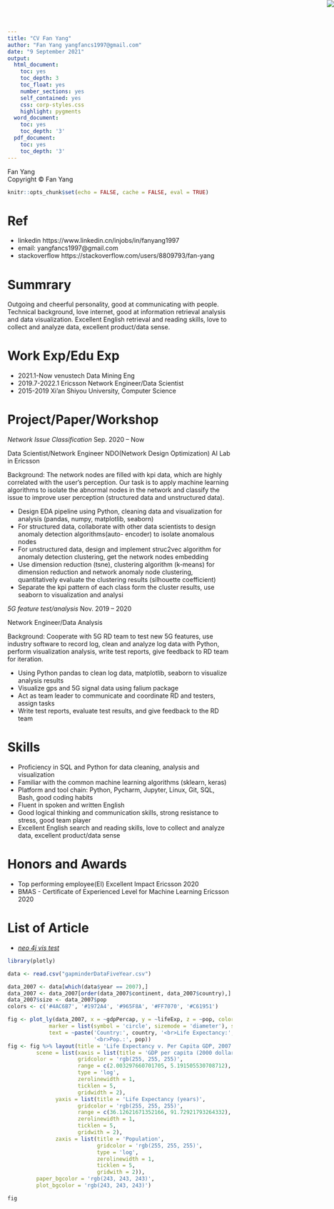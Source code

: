 ```yaml
---
title: "CV Fan Yang"
author: "Fan Yang yangfancs1997@gmail.com"
date: "9 September 2021"
output:
  html_document:
    toc: yes
    toc_depth: 3
    toc_float: yes
    number_sections: yes
    self_contained: yes
    css: corp-styles.css
    highlight: pygments
  word_document:
    toc: yes
    toc_depth: '3'
  pdf_document:
    toc: yes
    toc_depth: '3'
---
```


<img src="logo.JPG" style="position:absolute;top:0px;right:0px;" />
<div class="watermark">Fan Yang</div>

<div class="footer">Copyright &copy; Fan Yang </div>

<div id="htmlwidget-4092" style="width:75%; height:75%; position:absolute" class="leaflet html-widget"></div>


```r
knitr::opts_chunk$set(echo = FALSE, cache = FALSE, eval = TRUE)
```
# Ref
- linkedin https://www.linkedin.cn/injobs/in/fanyang1997
- email: yangfancs1997@gmail.com
- stackoverflow https://stackoverflow.com/users/8809793/fan-yang

# Summrary
Outgoing and cheerful personality, good at communicating with people. Technical background, love internet, good at information retrieval analysis and data visualization. Excellent English retrieval and reading skills, love to collect and analyze data, excellent product/data sense.


# Work Exp/Edu Exp
- 2021.1-Now venustech Data Mining Eng
- 2019.7-2022.1 Ericsson Network Engineer/Data Scientist
- 2015-2019 Xi'an Shiyou University, Computer Science


# Project/Paper/Workshop

*Network Issue Classification* Sep. 2020 – Now

Data Scientist/Network Engineer NDO(Network Design Optimization) AI Lab in Ericsson

Background: The network nodes are filled with kpi data, which are highly correlated with the user’s perception.
Our task is to apply machine learning algorithms to isolate the abnormal nodes in the network and classify the
issue to improve user perception (structured data and unstructured data).

- Design EDA pipeline using Python, cleaning data and visualization for analysis (pandas, numpy, matplotlib,
seaborn)
- For structured data, collaborate with other data scientists to design anomaly detection algorithms(auto-
encoder) to isolate anomalous nodes
- For unstructured data, design and implement struc2vec algorithm for anomaly detection clustering, get the
network nodes embedding
- Use dimension reduction (tsne), clustering algorithm (k-means) for dimension reduction and network anomaly
node clustering, quantitatively evaluate the clustering results (silhouette coefficient)
- Separate the kpi pattern of each class form the cluster results, use seaborn to visualization and analysi

*5G feature test/analysis* Nov. 2019 – 2020

Network Engineer/Data Analysis

Background: Cooperate with 5G RD team to test new 5G features, use industry software to record log, clean
and analyze log data with Python, perform visualization analysis, write test reports, give feedback to RD team
for iteration.

- Using Python pandas to clean log data, matplotlib, seaborn to visualize analysis results
- Visualize gps and 5G signal data using falium package
- Act as team leader to communicate and coordinate RD and testers, assign tasks
- Write test reports, evaluate test results, and give feedback to the RD team

# Skills
- Proficiency in SQL and Python for data cleaning, analysis and visualization
- Familiar with the common machine learning algorithms (sklearn, keras)
- Platform and tool chain: Python, Pycharm, Jupyter, Linux, Git, SQL, Bash, good coding habits
- Fluent in spoken and written English
- Good logical thinking and communication skills, strong resistance to stress, good team player
- Excellent English search and reading skills, love to collect and analyze data, excellent product/data sense

# Honors and Awards
- Top performing employee(EI) Excellent Impact Ericsson 2020
- BMAS - Certificate of Experienced Level for Machine Learning Ericsson 2020

# List of Article
- [*neo 4j vis test*](https://www.runoob.com)


```r
library(plotly)

data <- read.csv("gapminderDataFiveYear.csv")

data_2007 <- data[which(data$year == 2007),]
data_2007 <- data_2007[order(data_2007$continent, data_2007$country),]
data_2007$size <- data_2007$pop
colors <- c('#4AC6B7', '#1972A4', '#965F8A', '#FF7070', '#C61951')

fig <- plot_ly(data_2007, x = ~gdpPercap, y = ~lifeExp, z = ~pop, color = ~continent, size = ~size, colors = colors,
             marker = list(symbol = 'circle', sizemode = 'diameter'), sizes = c(5, 150),
             text = ~paste('Country:', country, '<br>Life Expectancy:', lifeExp, '<br>GDP:', gdpPercap,
                           '<br>Pop.:', pop))
fig <- fig %>% layout(title = 'Life Expectancy v. Per Capita GDP, 2007',
         scene = list(xaxis = list(title = 'GDP per capita (2000 dollars)',
                      gridcolor = 'rgb(255, 255, 255)',
                      range = c(2.003297660701705, 5.191505530708712),
                      type = 'log',
                      zerolinewidth = 1,
                      ticklen = 5,
                      gridwidth = 2),
               yaxis = list(title = 'Life Expectancy (years)',
                      gridcolor = 'rgb(255, 255, 255)',
                      range = c(36.12621671352166, 91.72921793264332),
                      zerolinewidth = 1,
                      ticklen = 5,
                      gridwith = 2),
               zaxis = list(title = 'Population',
                            gridcolor = 'rgb(255, 255, 255)',
                            type = 'log',
                            zerolinewidth = 1,
                            ticklen = 5,
                            gridwith = 2)),
         paper_bgcolor = 'rgb(243, 243, 243)',
         plot_bgcolor = 'rgb(243, 243, 243)')

fig

```